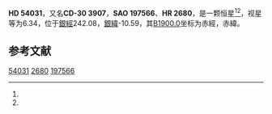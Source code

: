 {{Starbox begin
| name = HD 54031
}}
{{Starbox observe
| epoch = [[J2000.0|J2000.0]]
| constell = {{星座名待查}}<ref name=SIMBAD>{{cite web
 | url=http://simbad.u-strasbg.fr/simbad/sim-id?Ident=HR+2680
 | title=Pulsating variable Star
 | publisher=Centre de Données astronomiques de Strasbourg
 | work=SIMBAD
 | accessdate=2012-07-13
 | archive-date=2016-03-19
 | archive-url=https://web.archive.org/web/20160319042322/http://simbad.u-strasbg.fr/simbad/sim-id?Ident=HR+2680
 | dead-url=no
 }}</ref><ref name=DATA>{{cite web
 | url=http://vizier.u-strasbg.fr/viz-bin/VizieR-5?-out.add=.&-source=5050&-corr=PK=HR&-out.max=9999&HR=2680
 | title=VizieR Detailed Page
 | accessdate=2012-07-13
 | archive-date=2016-03-04
 | archive-url=https://web.archive.org/web/20160304222403/http://vizier.u-strasbg.fr/viz-bin/VizieR-5?-out.add=.&-source=5050&-corr=PK=HR&-out.max=9999&HR=2680
 | dead-url=no
 }}</ref>
| 星官 = 
| ra = {{RA|7|6|0.6}}<ref name=SIMBAD /><ref name=DATA />
| dec = {{DEC|-30|39|20}}<ref name=SIMBAD /><ref name=DATA />
| appmag_v = 6.34<ref name=SIMBAD /><ref name=DATA />
}}
{{Starbox character
| class = B3V<ref name=SIMBAD /><ref name=DATA />
| b-v = -0.16<ref name=SIMBAD /><ref name=DATA />
| u-b = -0.63<ref name=SIMBAD /><ref name=DATA />
| r-i = <ref name=SIMBAD /><ref name=DATA />
| variable = 
}}
{{Starbox astrometry
| radial_v = -0.63
| prop_mo_ra = 5
| parallax = 
| p_error = 
}}
{{Starbox catalog
| names =CD-30 3907，[[SAO星表|SAO]] 197566，[[HD星表|HD]] 54031，[[HR星表|HR]] 2680}}
{{Starbox reference |Simbad=HR+2680}}
{{Starbox end}}

'''HD 54031'''，又名'''CD-30 3907'''，'''SAO 197566'''、'''HR 2680'''，是一颗恒星<ref name=SIMBAD /><ref name=DATA />，视星等为6.34，位于[[銀道座標系|銀經]]242.08，[[銀道座標系|銀緯]]-10.59，其[[B1900.0|B1900.0]]坐标为赤經{{RA|7|2|9.1}}，赤緯{{DEC|-30|-10.59|8}}。

== 参考文献 ==
{{reflist}}

{{star-stub}}

[[Category:HD和HDE天體|54031]]
[[Category:HR天體|2680]]
[[Category:SAO天體|197566]]